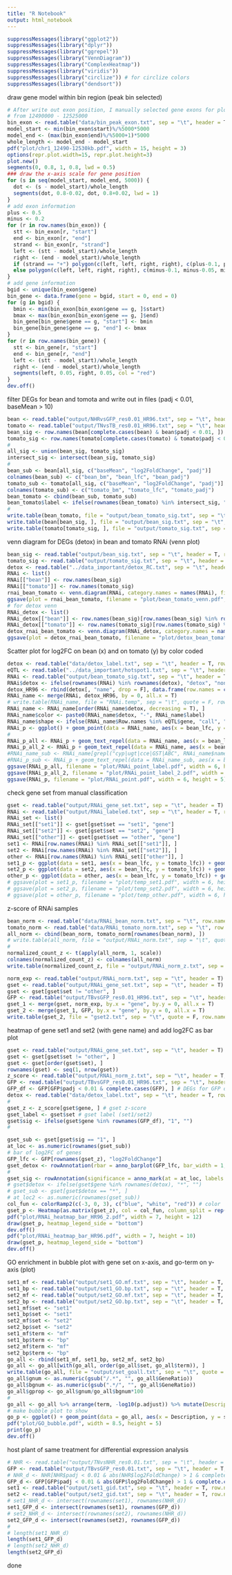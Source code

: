 ```yaml
---
title: "R Notebook"
output: html_notebook
---
```


```r
suppressMessages(library("ggplot2"))
suppressMessages(library("dplyr"))
suppressMessages(library("ggrepel"))
suppressMessages(library("VennDiagram"))
suppressMessages(library("ComplexHeatmap"))
suppressMessages(library("viridis"))
suppressMessages(library("circlize")) # for circlize colors
suppressMessages(library("dendsort"))
```

draw gene model within bin region (peak bin selected)
```r
# After write out exon position, I manually selected gene exons for plotting
# from 12490000 - 12525000
bin_exon <- read.table("data/bin_peak_exon.txt", sep = "\t", header = T)
model_start <- min(bin_exon$start)%/%5000*5000
model_end <- (max(bin_exon$end)%/%5000+1)*5000
whole_length <- model_end - model_start
pdf("plot/chr1_12490-12530kb.pdf", width = 15, height = 3)
options(repr.plot.width=15, repr.plot.height=3)
plot.new()
segments(0, 0.8, 1, 0.8, lwd = 0.5)
### draw the x-axis scale for gene position
for (s in seq(model_start, model_end, 5000)) {
  dot <- (s - model_start)/whole_length
  segments(dot, 0.8-0.02, dot, 0.8+0.02, lwd = 1)
}
# add exon information
plus <- 0.5
minus <- 0.2
for (r in row.names(bin_exon)) {
  stt <- bin_exon[r, "start"]
  end <- bin_exon[r, "end"]
  strand <- bin_exon[r, "strand"]
  left <- (stt - model_start)/whole_length
  right <- (end - model_start)/whole_length
  if (strand == "+") polygon(c(left, left, right, right), c(plus-0.1, plus-0.05, plus-0.05, plus-0.1), col = "black", border = NA)
  else polygon(c(left, left, right, right), c(minus-0.1, minus-0.05, minus-0.05, minus-0.1), col = "black", border = NA)
}
# add gene information
bgid <- unique(bin_exon$gene)
bin_gene <- data.frame(gene = bgid, start = 0, end = 0)
for (g in bgid) {
  bmin <- min(bin_exon[bin_exon$gene == g, ]$start)
  bmax <- max(bin_exon[bin_exon$gene == g, ]$end)
  bin_gene[bin_gene$gene == g, "start"] <- bmin
  bin_gene[bin_gene$gene == g, "end"] <- bmax
}
for (r in row.names(bin_gene)) {
  stt <- bin_gene[r, "start"]
  end <- bin_gene[r, "end"]
  left <- (stt - model_start)/whole_length
  right <- (end - model_start)/whole_length
  segments(left, 0.05, right, 0.05, col = "red")
}
dev.off()
```

filter DEGs for bean and tomota and write out in files (padj < 0.01, baseMean > 10)
```r
bean <- read.table("output/NHRvsGFP_res0.01_HR96.txt", sep = "\t", header = T, row.names = 1)
tomato <- read.table("output/TNvsTB_res0.01_HR96.txt", sep = "\t", header = T, row.names = 1)
bean_sig <- row.names(bean[complete.cases(bean) & bean$padj < 0.01, ])
tomato_sig <- row.names(tomato[complete.cases(tomato) & tomato$padj < 0.01, ])
#
all_sig <- union(bean_sig, tomato_sig)
intersect_sig <- intersect(bean_sig, tomato_sig)
# 
bean_sub <- bean[all_sig, c("baseMean", "log2FoldChange", "padj")]
colnames(bean_sub) <- c("bean_bm", "bean_lfc", "bean_padj")
tomato_sub <- tomato[all_sig, c("baseMean", "log2FoldChange", "padj")]
colnames(tomato_sub) <- c("tomato_bm", "tomato_lfc", "tomato_padj")
bean_tomato <- cbind(bean_sub, tomato_sub)
bean_tomato$label <- ifelse(rownames(bean_tomato) %in% intersect_sig, "both", ifelse(rownames(bean_tomato) %in% bean_sig, "bean", "tomato"))
#
write.table(bean_tomato, file = "output/bean_tomato_sig.txt", sep = "\t", quote = F, row.names = T)
write.table(bean[bean_sig, ], file = "output/bean_sig.txt", sep = "\t", quote = F, row.names = T)
write.table(tomato[tomato_sig, ], file = "output/tomato_sig.txt", sep = "\t", quote = F, row.names = T)
```

venn diagram for DEGs (detox) in bean and tomato RNAi (venn plot)
```r
bean_sig <- read.table("output/bean_sig.txt", sep = "\t", header = T, row.names = 1)
tomato_sig <- read.table("output/tomato_sig.txt", sep = "\t", header = T, row.names = 1)
detox <- read.table("../data_important/detox_RC.txt", sep = "\t", header = T, row.names = 1)
RNAi <- list()
RNAi[["bean"]] <- row.names(bean_sig)
RNAi[["tomato"]] <- row.names(tomato_sig)
rnai_bean_tomato <- venn.diagram(RNAi, category.names = names(RNAi), filename = NULL, margin = 0.05)
ggsave(plot = rnai_bean_tomato, filename = "plot/bean_tomato_venn.pdf", width = 5, height = 5)
# for detox venn
RNAi_detox <- list()
RNAi_detox[["bean"]] <- row.names(bean_sig)[row.names(bean_sig) %in% row.names(detox)]
RNAi_detox[["tomato"]] <- row.names(tomato_sig)[row.names(tomato_sig) %in% row.names(detox)]
detox_rnai_bean_tomato <- venn.diagram(RNAi_detox, category.names = names(RNAi_detox), filename = NULL, margin = 0.05)
ggsave(plot = detox_rnai_bean_tomato, filename = "plot/detox_bean_tomato_venn.pdf", width = 5, height = 5)
```

Scatter plot for log2FC on bean (x) and on tomato (y) by color coded 
```r
detox <- read.table("data/detox_label.txt", sep = "\t", header = T, row.names = 1)
eQTL <- read.table("../data_important/hotspot1.txt", sep = "\t", header = 1)
RNAi <- read.table("output/bean_tomato_sig.txt", sep = "\t", header = T, row.names = 1)
RNAi$detox <- ifelse(rownames(RNAi) %in% rownames(detox), "detox", "non-detox")
detox_HR96 <- rbind(detox[, "name", drop = F], data.frame(row.names = c("HR96_copy1", "HR96_copy2"), name = c("HR96_1a", "HR96_1b")))
RNAi_name <- merge(RNAi, detox_HR96, by = 0, all.x = T)
# write.table(RNAi_name, file = "RNAi.temp", sep = "\t", quote = F, row.names = F)
RNAi_name <- RNAi_name[order(RNAi_name$detox, decreasing = T), ]
RNAi_name$color <- paste0(RNAi_name$detox, "-", RNAi_name$label)
RNAi_name$shape <- ifelse(RNAi_name$Row.names %in% eQTL$gene, "call", "not-call")   
RNAi_p <- ggplot() + geom_point(data = RNAi_name, aes(x = bean_lfc, y = tomato_lfc, color = color, fill = color, alpha = detox, shape = shape), size = 2.1, stroke = 0.3) + scale_shape_manual(values = c("call" = 21, "not-call" = 23)) + scale_color_manual(values = c("detox-both" = "black", "detox-tomato" = "black", "detox-bean" = "black", "non-detox-both" = "#F17020", "non-detox-tomato" = "#F7D340", "non-detox-bean" = "#5C126E"))  + scale_fill_manual(values = c("non-detox-both" = "white", "non-detox-tomato" = "white", "non-detox-bean" = "white", "detox-both" = "#F17020", "detox-tomato" = "#F7D340", "detox-bean" = "#5C126E")) + scale_alpha_manual(values = c("detox" = 0.85, "non-detox" = 1)) + theme(panel.background = element_rect(fill = NA, color = "grey"), panel.grid = element_blank()) + xlab("log2FC bean") + ylab("log2FC tomato") + geom_hline(yintercept = 0, size = 0.5, linetype = "dashed", color  = "grey", alpha = 0.3) + geom_vline(xintercept = 0, size = 0.5, linetype = "dashed", color  = "grey", alpha = 0.3) + geom_abline(intercept = 0, slope = 1, linetype = "dashed", color  = "grey", alpha = 0.3) + coord_fixed(ratio = 1) 
# 
RNAi_p_all <- RNAi_p + geom_text_repel(data = RNAi_name, aes(x = bean_lfc, y = tomato_lfc, label = name), size = 2, fontface = "italic", min.segment.length = 0, segment.size = 0.2, max.overlaps = 80) + theme(legend.position = "right")
RNAi_p_all_2 <- RNAi_p + geom_text_repel(data = RNAi_name, aes(x = bean_lfc, y = tomato_lfc, label = Row.names), size = 0.6, min.segment.length = 0, segment.size = 0.2, max.overlaps = 80) +  theme(legend.position = "right")
#RNAi_name_sub <- RNAi_name[grepl("cyp|ugt|cce|GST|ABC", RNAi_name$name, ignore.case = T), ]
#RNAi_p_sub <- RNAi_p + geom_text_repel(data = RNAi_name_sub, aes(x = bean_lfc, y = tomato_lfc, label = name), size = 2, fontface = "italic", min.segment.length = 0, segment.size = 0.2, max.overlaps = 80) + theme(legend.position = "right")
ggsave(RNAi_p_all, filename = "plot/RNAi_point_label.pdf", width = 6, height = 5)
ggsave(RNAi_p_all_2, filename = "plot/RNAi_point_label_2.pdf", width = 6, height = 5)
ggsave(RNAi_p, filename = "plot/RNAi_point.pdf", width = 6, height = 5)
```

check gene set from manual classification
```r
gset <- read.table("output/RNAi_gene_set.txt", sep = "\t", header = T)
RNAi <- read.table("output/RNAi_labeled.txt", sep = "\t", header = T, row.names = 1)
RNAi_set <- list() 
RNAi_set[["set1"]] <- gset[gset$set == "set1", "gene"]
RNAi_set[["set2"]] <- gset[gset$set == "set2", "gene"]
RNAi_set[["other"]] <- gset[gset$set == "other", "gene"]
set1 <- RNAi[row.names(RNAi) %in% RNAi_set[["set1"]], ]
set2 <- RNAi[row.names(RNAi) %in% RNAi_set[["set2"]], ]
other <- RNAi[row.names(RNAi) %in% RNAi_set[["other"]], ]
set1_p <- ggplot(data = set1, aes(x = bean_lfc, y = tomato_lfc)) + geom_point()
set2_p <- ggplot(data = set2, aes(x = bean_lfc, y = tomato_lfc)) + geom_point()
other_p <- ggplot(data = other, aes(x = bean_lfc, y = tomato_lfc)) + geom_point()
# ggsave(plot = set1_p, filename = "plot/temp_set1.pdf", width = 6, height = 5)
# ggsave(plot = set2_p, filename = "plot/temp_set2.pdf", width = 6, height = 5)
# ggsave(plot = other_p, filename = "plot/temp_other.pdf", width = 6, height = 5)
```

z-score of RNAi samples
```r
bean_norm <- read.table("data/RNAi_bean_norm.txt", sep = "\t", row.names = 1, header = T)
tomato_norm <- read.table("data/RNAi_tomato_norm.txt", sep = "\t", row.names = 1, header = T)
all_norm <- cbind(bean_norm, tomato_norm[rownames(bean_norm), ])
# write.table(all_norm, file = "output/RNAi_norm.txt", sep = "\t", quote = F, row.names = T)
#
normalized_count_z <- t(apply(all_norm, 1, scale))
colnames(normalized_count_z) <- colnames(all_norm)
write.table(normalized_count_z, file = "output/RNAi_norm_z.txt", sep = "\t", quote = F, row.names = T)
```

```r
norm_exp <- read.table("output/RNAi_norm.txt", sep = "\t", header = T)
gset <- read.table("output/RNAi_gene_set.txt", sep = "\t", header = T)
gset <- gset[gset$set != "other", ]
GFP <- read.table("output/TBvsGFP_res0.01_HR96.txt", sep = "\t", header = T, row.names = 1) 
gset_1 <- merge(gset, norm_exp, by.x = "gene", by.y = 0, all.x = T)
gset_2 <- merge(gset_1, GFP, by.x = "gene", by.y = 0, all.x = T)
write.table(gset_2, file = "gset2.txt", sep = "\t", quote = F, row.names = F)
```

heatmap of gene set1 and set2 (with gene name) and add log2FC as bar plot
```r
gset <- read.table("output/RNAi_gene_set.txt", sep = "\t", header = T)
gset <- gset[gset$set != "other", ]
gset <- gset[order(gset$set), ]
rownames(gset) <- seq(1, nrow(gset))
z_score <- read.table("output/RNAi_norm_z.txt", sep = "\t", header = T, row.names = 1)
GFP <- read.table("output/TBvsGFP_res0.01_HR96.txt", sep = "\t", header = T, row.names = 1) 
GFP_df <- GFP[GFP$padj < 0.01 & complete.cases(GFP), ] # DEGs for GFP on bean and tomato
detox <- read.table("data/detox_label.txt", sep = "\t", header = T, row.names = 1)
# 
gset_z <- z_score[gset$gene, ] # gset z-score
gset_label <- gset$set # gset label (set1/set2)
gset$sig <- ifelse(gset$gene %in% rownames(GFP_df), "1", "")
# 

gset_sub <- gset[gset$sig == "1", ]
at_loc <- as.numeric(rownames(gset_sub))
# bar of log2FC of genes
GFP_lfc <- GFP[rownames(gset_z), "log2FoldChange"]
gset_detox <- rowAnnotation(rbar = anno_barplot(GFP_lfc, bar_width = 1, gp = gpar(col = "black", fill = "#FDE725"), border = T, width = unit(3, "cm")), show_annotation_name = F) # gset mark annotation for detox
# 
gset_sig <- rowAnnotation(significance = anno_mark(at = at_loc, labels = gset_sub$sig, which = "column", side = "left", labels_gp = gpar(fontsize = 5))) # gset mark annotation for significance
# gset$detox <- ifelse(gset$gene %in% rownames(detox), "*", "")
# gset_sub <- gset[gset$detox == "*", ]
# at_loc2 <- as.numeric(rownames(gset_sub))
col_fun <- colorRamp2(c(-3, 0, 3), c("blue", "white", "red")) # color
gset_p <- Heatmap(as.matrix(gset_z), col = col_fun, column_split = rep(c("A", "B"), c(10, 8)), row_split = gset_label, cluster_columns = F, cluster_rows = T, name = "z-score", show_row_names = T, show_column_names = T, column_names_side = "bottom", show_column_dend = F, show_row_dend = F,  rect_gp = gpar(col = "white", lwd = 0.1), border = "black", right_annotation = gset_detox, left_annotation = gset_sig, heatmap_legend_param = list(direction = "horizontal", at = c(-3, -2, -1, 0, 1, 2, 3), labels = c("-3", "-2", "-1", "0", "1", "2", "3")))
pdf("plot/RNAi_heatmap_bar_HR96_2.pdf", width = 7, height = 12)
draw(gset_p, heatmap_legend_side = "bottom")
dev.off()
pdf("plot/RNAi_heatmap_bar_HR96.pdf", width = 7, height = 10)
draw(gset_p, heatmap_legend_side = "bottom")
dev.off()
```

GO enrichment in bubble plot with gene set on x-axis, and go-term on y-axis (plot)
```r
set1_mf <- read.table("output/set1_GO.mf.txt", sep = "\t", header = T, stringsAsFactors = F)
set1_bp <- read.table("output/set1_GO.bp.txt", sep = "\t", header = T, stringsAsFactors = F)
set2_mf <- read.table("output/set2_GO.mf.txt", sep = "\t", header = T, stringsAsFactors = F)
set2_bp <- read.table("output/set2_GO.bp.txt", sep = "\t", header = T, stringsAsFactors = F)
set1_mf$set <- "set1"
set1_bp$set <- "set1"
set2_mf$set <- "set2"
set2_bp$set <- "set2"
set1_mf$term <- "mf"
set1_bp$term <- "bp"
set2_mf$term <- "mf"
set2_bp$term <- "bp"
go_all <- rbind(set1_mf, set1_bp, set2_mf, set2_bp)
go_all <- go_all[with(go_all, order(go_all$set, go_all$term)), ]
write.table(go_all, file = "output/set_goall.txt", sep = "\t", quote = F, row.names = F)
go_all$gnum <- as.numeric(gsub("/.*", "", go_all$GeneRatio))
go_all$bgnum <- as.numeric(gsub(".*/", "", go_all$GeneRatio))
go_all$gprop <- go_all$gnum/go_all$bgnum*100
# 
go_all <- go_all %>% arrange(term, -log10(p.adjust)) %>% mutate(Description = factor(Description, levels = unique(Description)))
# make bubble plot to show 
go_p <- ggplot() + geom_point(data = go_all, aes(x = Description, y = set, color = -log10(p.adjust), size = gprop)) + xlab("") + ylab("") + scale_x_discrete(position = "top") + scale_size(range = c(1, 8), name = "Gene ratio (%)") + theme(panel.background = element_rect(color = "grey", fill = "transparent"), panel.grid = element_blank()) + scale_color_viridis_c(alpha = 0.9, option = "B", direction = -1) + coord_flip()
pdf("plot/GO_bubble.pdf", width = 8.5, height = 5)
print(go_p)
dev.off()
```

host plant of same treatment for differential expression analysis
```r
# NHR <- read.table("output/TNvsNHR_res0.01.txt", sep = "\t", header = T, row.names = 1)
GFP <- read.table("output/TBvsGFP_res0.01.txt", sep = "\t", header = T, row.names = 1)
# NHR_d <- NHR[NHR$padj < 0.01 & abs(NHR$log2FoldChange) > 1 & complete.cases(NHR), ] # 755 (withou lfc cutoff: 3688)
GFP_d <- GFP[GFP$padj < 0.01 & abs(GFP$log2FoldChange) > 1 & complete.cases(GFP), ] # 863 (without lfc cutoff: 4236)
set1 <- read.table("output/set1_gid.txt", sep = "\t", header = T, row.names = 1)
set2 <- read.table("output/set2_gid.txt", sep = "\t", header = T, row.names = 1)
# set1_NHR_d <- intersect(rownames(set1), rownames(NHR_d))
set1_GFP_d <- intersect(rownames(set1), rownames(GFP_d))
# set2_NHR_d <- intersect(rownames(set2), rownames(NHR_d))
set2_GFP_d <- intersect(rownames(set2), rownames(GFP_d))
# 
# length(set1_NHR_d)
length(set1_GFP_d)
# length(set2_NHR_d)
length(set2_GFP_d)
```

done

